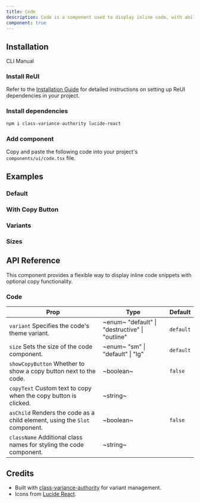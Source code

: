 ```yaml
---
title: Code
description: Code is a component used to display inline code, with ability to copy the content by a button.
component: true
---
```


## Installation

<Tabs defaultValue="cli">

<TabsList>
  <TabsTrigger value="cli">CLI</TabsTrigger>
  <TabsTrigger value="manual">Manual</TabsTrigger>
</TabsList>

<TabsContent value="cli">
  <CliCommands name="code" />
</TabsContent>

<TabsContent value="manual">    
<Steps>

### Install ReUI

Refer to the [Installation Guide](/docs/installation) for detailed instructions on setting up ReUI dependencies in your project.

### Install dependencies

```bash
npm i class-variance-authority lucide-react
```

### Add component

Copy and paste the following code into your project's `components/ui/code.tsx` file.

<ComponentPreview name="code" />

</Steps>

</TabsContent>

</Tabs>

## Examples

### Default

<ExamplePreview path="code/default" />

### With Copy Button

<ExamplePreview path="code/with-copy-button" />

### Variants

<ExamplePreview path="code/variants" />

### Sizes

<ExamplePreview path="code/sizes" />

## API Reference

This component provides a flexible way to display inline code snippets with optional copy functionality.

### Code

| **Prop**                                                                                              | **Type**                                                                    | **Default** |
| ----------------------------------------------------------------------------------------------------- | --------------------------------------------------------------------------- | ----------- |
| `variant` <PopoverInfo>Specifies the code's theme variant.</PopoverInfo>                              | ~enum~ <PopoverInfo> "default" \| "destructive" \| "outline" </PopoverInfo> | `default`   |
| `size` <PopoverInfo>Sets the size of the code component.</PopoverInfo>                                | ~enum~ <PopoverInfo> "sm" \| "default" \| "lg" </PopoverInfo>               | `default`   |
| `showCopyButton` <PopoverInfo>Whether to show a copy button next to the code.</PopoverInfo>           | ~boolean~                                                                   | `false`     |
| `copyText` <PopoverInfo>Custom text to copy when the copy button is clicked.</PopoverInfo>            | ~string~                                                                    | <Na/>       |
| `asChild` <PopoverInfo>Renders the code as a child element, using the `Slot` component.</PopoverInfo> | ~boolean~                                                                   | `false`     |
| `className` <PopoverInfo>Additional class names for styling the code component.</PopoverInfo>         | ~string~                                                                    | <Na/>       |

## Credits

- Built with [class-variance-authority](https://cva.style/docs) for variant management.
- Icons from [Lucide React](https://lucide.dev/guide/packages/lucide-react).

